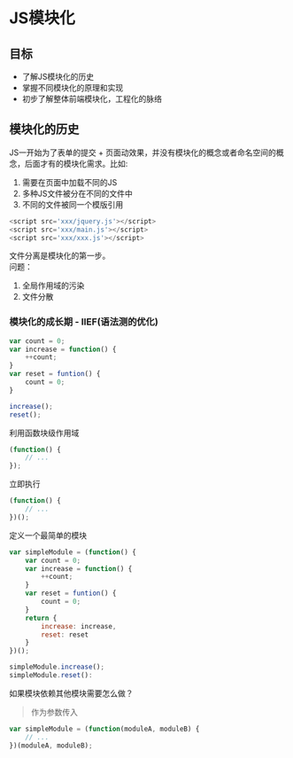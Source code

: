 # JS模块化
## 目标
- 了解JS模块化的历史
- 掌握不同模块化的原理和实现
- 初步了解整体前端模块化，工程化的脉络
## 模块化的历史
JS一开始为了表单的提交 + 页面动效果，并没有模块化的概念或者命名空间的概念，后面才有的模块化需求。比如:  
1. 需要在页面中加载不同的JS
2. 多种JS文件被分在不同的文件中
3. 不同的文件被同一个模版引用
``` javascript
<script src='xxx/jquery.js'></script>
<script src='xxx/main.js'></script>
<script src='xxx/xxx.js'></script>
```  
文件分离是模块化的第一步。  
问题：  
1. 全局作用域的污染
2. 文件分散
### 模块化的成长期 - IIEF(语法测的优化)
``` javascript
var count = 0;
var increase = function() {
    ++count;
}
var reset = funtion() {
    count = 0;
}

increase();
reset();
```
利用函数块级作用域
``` javascript
(function() {
    // ...
});
```
立即执行
``` javascript
(function() {
    // ...
})();
```
定义一个最简单的模块
``` javascript
var simpleModule = (function() {
    var count = 0;
    var increase = function() {
        ++count;
    }
    var reset = funtion() {
        count = 0;
    }
    return {
        increase: increase,
        reset: reset
    }
})();

simpleModule.increase();
simpleModule.reset():
```
如果模块依赖其他模块需要怎么做？  
> 作为参数传入
``` javascript
var simpleModule = (function(moduleA, moduleB) {
    // ...
})(moduleA, moduleB);
```